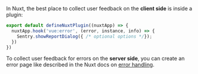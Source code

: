 In Nuxt, the best place to collect user feedback on the **client side** is inside a plugin:

```javascript {tabTitle:TypeScript} {filename:plugins/report-errors.ts}
export default defineNuxtPlugin((nuxtApp) => {
  nuxtApp.hook('vue:error', (error, instance, info) => {
    Sentry.showReportDialog({ /* optional options */});
  })
})
```

To collect user feedback for errors on the **server side**, you can create an error page like described in the Nuxt docs on [error handling](https://nuxt.com/docs/getting-started/error-handling#nitro-server-errors).



